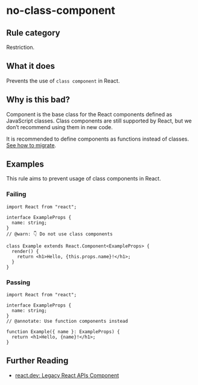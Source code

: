 # no-class-component

## Rule category

Restriction.

## What it does

Prevents the use of `class component` in React.

## Why is this bad?

Component is the base class for the React components defined as JavaScript classes. Class components are still supported by React, but we don’t recommend using them in new code.

It is recommended to define components as functions instead of classes. [See how to migrate](https://react.dev/reference/react/Component#alternatives).

## Examples

This rule aims to prevent usage of class components in React.

### Failing

```tsx twoslash
import React from "react";

interface ExampleProps {
  name: string;
}
// @warn: 👇 Do not use class components

class Example extends React.Component<ExampleProps> {
  render() {
    return <h1>Hello, {this.props.name}!</h1>;
  }
}
```

### Passing

```tsx twoslash
import React from "react";

interface ExampleProps {
  name: string;
}
// @annotate: Use function components instead

function Example({ name }: ExampleProps) {
  return <h1>Hello, {name}!</h1>;
}
```

## Further Reading

- [react.dev: Legacy React APIs Component](https://react.dev/reference/react/Component)
